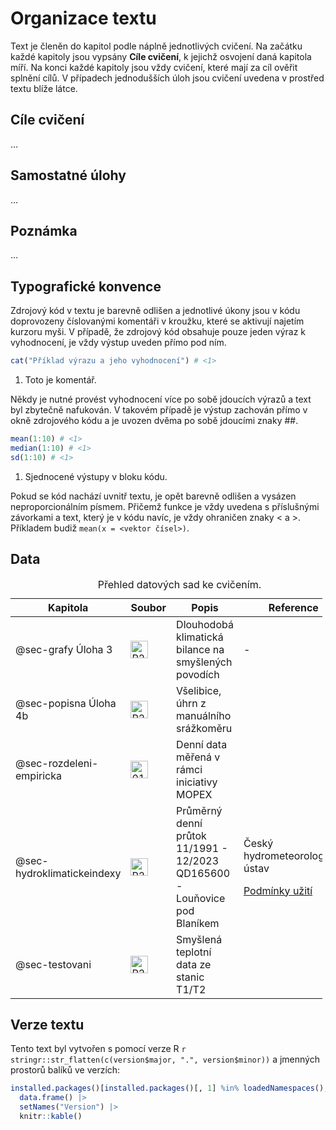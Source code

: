 # Organizace textu

Text je členěn do kapitol podle náplně jednotlivých cvičení. Na začátku každé kapitoly jsou vypsány **Cíle cvičení**, k jejichž osvojení daná kapitola míří. Na konci každé kapitoly jsou vždy cvičení, které mají za cíl ověřit splnění cílů. V případech jednodušších úloh jsou cvičení uvedena v prostřed textu blíže látce.

::: callout-warning
## Cíle cvičení

...
:::

::: callout-tip
## Samostatné úlohy

...
:::

::: callout-note
## Poznámka

...
:::

## Typografické konvence

Zdrojový kód v textu je barevně odlišen a jednotlivé úkony jsou v kódu doprovozeny číslovanými komentáři v kroužku, které se aktivují najetím kurzoru myši. V případě, že zdrojový kód obsahuje pouze jeden výraz k vyhodnocení, je vždy výstup uveden přímo pod ním.

```r
cat("Příklad výrazu a jeho vyhodnocení") # <1>
```

1.  Toto je komentář.

Někdy je nutné provést vyhodnocení více po sobě jdoucích výrazů a text byl zbytečně nafukován. V takovém případě je výstup zachován přímo v okně zdrojového kódu a je uvozen dvěma po sobě jdoucími znaky $\#\#$.

```r
mean(1:10) # <1>
median(1:10) # <1>
sd(1:10) # <1>
```

1.  Sjednocené výstupy v bloku kódu.

Pokud se kód nachází uvnitř textu, je opět barevně odlišen a vysázen neproporcionálním písmem. Přičemž funkce je vždy uvedena s příslušnými závorkami a text, který je v kódu navíc, je vždy ohraničen znaky $<$ a $>$. Příkladem budiž `mean(x = <vektor čísel>)`.

## Data

+----------------------------+-------------------------------------------------------------------------------------------------------------------------------+---------------------------------------------------------------------------+------------------------------------------------------------------------------------------------+
| Kapitola                   | Soubor                                                                                                                        | Popis                                                                     | Reference                                                                                      |
+============================+===============================================================================================================================+===========================================================================+================================================================================================+
| @sec-grafy Úloha 3         | [![budyko_dfr](images/mage--file-download.svg){alt="P2VSEL01_SRA_N.csv" width="28"}](/data/budyko_dfr.rds)                    | Dlouhodobá klimatická bilance na smyšlených povodích                      | \-                                                                                             |
+----------------------------+-------------------------------------------------------------------------------------------------------------------------------+---------------------------------------------------------------------------+------------------------------------------------------------------------------------------------+
| @sec-popisna Úloha 4b      | [![P2VSEL01_SRA_N.csv](images/mage--file-download.svg){alt="P2VSEL01_SRA_N.csv" width="28"}](#0)                              | Všelibice, úhrn z manuálního srážkoměru                                   |                                                                                                |
+----------------------------+-------------------------------------------------------------------------------------------------------------------------------+---------------------------------------------------------------------------+------------------------------------------------------------------------------------------------+
| @sec-rozdeleni-empiricka   | [![01138000.dly](images/mage--file-download.svg){alt="01138000.dly" width="28"}](/data/01138000.dly)                          | Denní data měřená v rámci iniciativy MOPEX                                |                                                                                                |
+----------------------------+-------------------------------------------------------------------------------------------------------------------------------+---------------------------------------------------------------------------+------------------------------------------------------------------------------------------------+
| @sec-hydroklimatickeindexy | [![165600 - Lounovice pod Blanikem](images/mage--file-download.svg){alt="P2VSEL01_SRA_N.csv" width="28"}](data/QD_165600.zip) | Průměrný denní průtok 11/1991 - 12/2023 QD165600 - Louňovice pod Blaníkem | Český hydrometeorologický ústav                                                                |
|                            |                                                                                                                               |                                                                           |                                                                                                |
|                            |                                                                                                                               |                                                                           | [Podmínky užití](https://isvs.chmi.cz/ords/chmi_app/r/11002/files/static/v5/chmu/podmCHMU.pdf) |
+----------------------------+-------------------------------------------------------------------------------------------------------------------------------+---------------------------------------------------------------------------+------------------------------------------------------------------------------------------------+
| @sec-testovani             | [![temp.csv](images/mage--file-download.svg){alt="P2VSEL01_SRA_N.csv" width="28"}](data/temp.csv)                             | Smyšlená teplotní data ze stanic T1/T2                                    |                                                                                                |
+----------------------------+-------------------------------------------------------------------------------------------------------------------------------+---------------------------------------------------------------------------+------------------------------------------------------------------------------------------------+

: Přehled datových sad ke cvičením.

## Verze textu

Tento text byl vytvořen s pomocí verze R `r stringr::str_flatten(c(version$major, ".", version$minor))` a jmenných prostorů balíků ve verzích:

```r
installed.packages()[installed.packages()[, 1] %in% loadedNamespaces(), ][, c("Version")] |> 
  data.frame() |> 
  setNames("Version") |> 
  knitr::kable()
```
